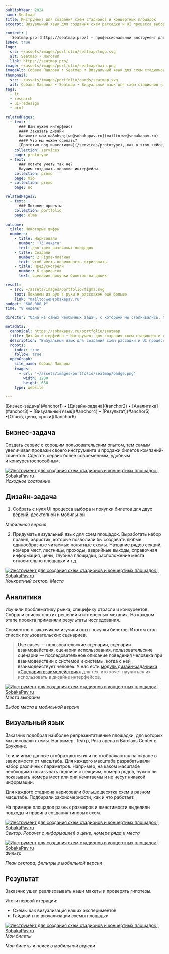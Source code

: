 ```yaml
---
publishYear: 2024
name: Seatmap
title: Инструмент для создания схем стадионов и концертных площадок
excerpt: Визуальный язык для создания схем рассадки и UI процесса выбора и покупки билетов.

context: |
  [Seatmap.pro](https://seatmap.pro/) — профессиональный инструмент для создания планов рассадки различной сложности на стадионах, концертных площадках и аренах. ЦА сервиса — платформы онлайн-бронирования, билетные агенты и площадки для проведения массовых мероприятий.
isNew: true
logo:
  src: ~/assets/images/portfolio/seatmap/logo.svg
  alt: Seatmap • Логотип
  link: https://seatmap.pro/
image: ~/assets/images/portfolio/seatmap/main.png
imageAlt: Собака Павлова • Seatmap • Визуальный язык для схем стадионов и концертных площадок
thumbnail:
  src: ~/assets/images/portfolio/cards/seatmap.svg
  alt: Собака Павлова • Seatmap • Визуальный язык для схем стадионов и концертных площадок
tags:
  - it
  - research
  - ui-redesign
  - prof
  
relatedPages:
  - text: |
      ### Вам нужен интерфейс?
      #### Заказать дизайн
      Напишите нам на&nbsp;[we@sobakapav.ru](mailto:we@sobakapav.ru) 
      #### Что мы можем сделать?
      [Прототип под инвестиции](/services/prototype), как в этом кейсе, и [многое другое](/services). 
    collection: services
    page: prototype
  - text: |
      ### Хотите уметь так же?
      Научим создавать хорошие интерфейсы.
    collection: promo
    page: mio
  - collection: promo
    page: uc

relatedPages2:
  - text: |
      ### Похожие проекты
    collection: portfolio
    page: elma

outcome:
  title: Некоторые цифры
  numbers:
    - title: Нарисовали
      number: '73 макета'
      text: для трех различных площадок
    - title: Создали
      number: 2 Figma-плагина
      text: чтоб иметь возможность отрисовать
    - title: Предусмотрели
      number: 6 вариантов
      text: сценария покупки билетов на двоих

result:
  - src: ~/assets/images/portfolio/figma.svg
    text: Покажем из рук в руки и расскажем ещё больше
    link: "mailto:we@sobakapav.ru"
budget: "600 000 ₽"
time: "8 недель"

director: "Одна из самых необычных задач, с которыми мы сталкивались. Сложно. Круто. Нам понравилось."

metadata:
  canonical: https://sobakapav.ru/portfolio/seatmap
  title: Дизайн интерфейса • Инструмент для создания схем стадионов и концертных площадок
  description: "Визуальный язык для создания схем рассадки и UI процесса выбора и покупки билетов."
  robots:
    index: true
    follow: true
  openGraph:
    site_name: Собака Павлова
    images:
      - url: '~/assets/images/portfolio/seatmap/badge.png'
        width: 1200
        height: 630
    type: website

---
```


<TOC>
[Бизнес-задача](#anchor1) • [Дизайн-задача](#anchor2) • [Аналитика](#anchor3) • [Визуальный язык](#anchor4) • [Результат](#anchor5) •[Отзыв, цены, сроки](#anchor6)
</TOC>

## <a name="anchor1" />Бизнес-задача

Создать сервис с хорошим пользовательским опытом, тем самым увеличивая продажи своего инструмента и продажи билетов компаний-клиентов. Сделать сервис более современным, удобным и конкурентоспособным.

<a href="/images/portfolio/seatmap/1.png" target="_blank">![Инструмент для создания схем стадионов и концертных площадок | SobakaPav.ru](~/assets/images/portfolio/seatmap/1.png)</a>
<em>Исходное состояние</em>

## <a name="anchor2" />Дизайн-задача

1. Собрать с нуля UI процесса выбора и покупки билетов для двух версий: десктопной и мобильной.

<div class="flex gap-2 flex-wrap mb-2"> 
	<PhoneMockup image="/images/portfolio/seatmap/7.png" />
	<PhoneMockup image="/images/portfolio/seatmap/8.png" />
</div>
<em>Мобильная версия</em>

2. Придумать визуальный язык для схем площадок. Выработать набор правил, эвристик, которые позволили бы создавать любые единообразные читаемые понятные схемы. Название рядов секций, номера мест, лестницы, проходы, аварийные выходы, справочная информация, цены, глубина площадки, расположение места относительно площадки и т.д. 

<a href="/images/portfolio/seatmap/4.png" target="_blank">![Инструмент для создания схем стадионов и концертных площадок | SobakaPav.ru](~/assets/images/portfolio/seatmap/4.png)</a>
<em>Конкретный сектор. Места</em>

## <a name="anchor3" />Аналитика

Изучили проблематику рынка, специфику отрасли и конкурентов. Собрали список плохих решений и интересных механик. На каждом этапе проекта применяли результаты исследования. 

Совместно с заказчиком изучили опыт покупки билетов. Итогом стал список пользовательских сценариев.

>Use cases — пользовательские сценарии, сценарии взаимодействия, сценарии использования, пользовательские сценарии — последовательное описание поведения человека при взаимодействии с системой и системы, когда с ней взаимодействует человек. У нас есть [модуль дизайн-задачника «Сценарии взаимодействия»](https://www.eduhund.ru/program/usecases/?utm_source=sobakapav&utm_medium=site&utm_campaign=page) для тех, кто хочет научиться их использовать в дизайне интерфейсов.

<a href="/images/portfolio/seatmap/5.png" target="_blank">![Инструмент для создания схем стадионов и концертных площадок | SobakaPav.ru](~/assets/images/portfolio/seatmap/5.png)</a>
<em>Места выбраны</em>

<div class="flex gap-2 flex-wrap mb-2"> 
	<PhoneMockup image="/images/portfolio/seatmap/11.png" />
	<PhoneMockup image="/images/portfolio/seatmap/12.png" />
</div>
<em>Выбор места в мобильной версии</em>

## <a name="anchor4" />Визуальный язык

Заказчик подобрал наиболее репрезентативные площадки, для которых мы рисовали схемы. Например, Театр, Рига арена и Barclays Center в Бруклине.

Те или иные данные отображаются или не отображаются на экране в зависимости от масштаба. Для каждого масштаба разрабатывали набор различных параметров. Например, на каком масштабе необходимо показывать подписи к секциям, номера рядов, нужно ли показывать номера мест или они нечитаемы и не несут никакой информации.

Для каждого стадиона нарисовали больше десятка схем в разном масштабе. Подбирали закономерности, как и что работает.

На примере площадок разных размеров и вместимости выделили подходы и правила создания типовых схем.

<a href="/images/portfolio/seatmap/2.png" target="_blank">![Инструмент для создания схем стадионов и концертных площадок | SobakaPav.ru](~/assets/images/portfolio/seatmap/2.png)</a>
<em>Сектор. Popover с информацией о цене, номере ряда и места</em>

<a href="/images/portfolio/seatmap/3.png" target="_blank">![Инструмент для создания схем стадионов и концертных площадок | SobakaPav.ru](~/assets/images/portfolio/seatmap/3.png)</a>
<em>Фильтр</em>

<div class="flex gap-2 flex-wrap mb-2"> 
	<PhoneMockup image="/images/portfolio/seatmap/9.png" />
	<PhoneMockup image="/images/portfolio/seatmap/10.png" />
</div>
<em>План сектора, фильтры в мобильной версии</em> 

## <a name="anchor5" />Результат

Заказчик ушел реализовывать наши макеты и проверять гипотезы. 

Итоги первой итерации: 
- Схемы как визуализация наших экспериментов 
- Гайдлайн по визуализации схемы площадки

<a href="/images/portfolio/seatmap/6.png" target="_blank">![Инструмент для создания схем стадионов и концертных площадок | SobakaPav.ru](~/assets/images/portfolio/seatmap/6.png)</a>
<em>Мои билеты</em>

<div class="flex gap-2 flex-wrap mb-2"> 
	<PhoneMockup image="/images/portfolio/seatmap/13.png" />
	<PhoneMockup image="/images/portfolio/seatmap/14.png" />
</div>
<em>Мои билеты и поиск в мобильной версии</em>

<YouTube id="VQcHupowkT0" />

## <a name="anchor6" />


